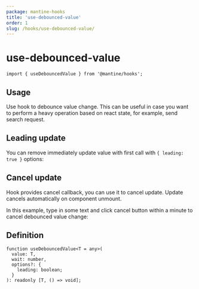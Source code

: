 ```yaml
---
package: mantine-hooks
title: 'use-debounced-value'
order: 1
slug: /hooks/use-debounced-value/
---
```



# use-debounced-value

<PageHeader
  source="mantine-hooks/src/use-debounced-value/use-debounced-value.ts"
  docs="hooks/use-debounced-value.mdx"
  package="@mantine/hooks"
/>

```tsx
import { useDebouncedValue } from '@mantine/hooks';
```

## Usage

Use hook to debounce value change.
This can be useful in case you want to perform a heavy operation based on react state,
for example, send search request.

<UseDebouncedValueBaseDemo />

## Leading update

You can remove immediately update value with first call with `{ leading: true }` options:

<UseDebouncedValueBaseDemo leading />

## Cancel update

Hook provides cancel callback, you can use it to cancel update.
Update cancels automatically on component unmount.

In this example, type in some text and click cancel button within a minute to cancel debounced value change:

<UseDebouncedValueCancelDemo />

## Definition

```tsx
function useDebouncedValue<T = any>(
  value: T,
  wait: number,
  options?: {
    leading: boolean;
  }
): readonly [T, () => void];
```
